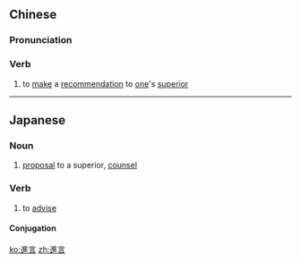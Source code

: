 {{also|进言}}
==Chinese==
{{zh-forms|s=进言}}

===Pronunciation===
{{zh-pron
|m=jìnyán
|cat=v
}}

===Verb===
{{zh-verb}}

# {{lb|zh|archaic}} to [[make]] a [[recommendation]] to [[one]]'s [[superior]]

----

==Japanese==
{{ja-kanjitab|しん|げん|yomi=o}}

===Noun===
{{ja-noun|しんげん}}

# [[proposal]] to a superior, [[counsel]]

===Verb===
{{ja-verb-suru|しんげん}}

# to [[advise]]

====Conjugation====
{{ja-suru|しんげん}}

[[ko:進言]]
[[zh:進言]]